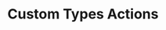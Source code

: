 ---
title: 'Custom Types Actions'
description: 'Explore how enterprise developers can add specialized logic and custom endpoints to their services.'
icon: 'code'
---